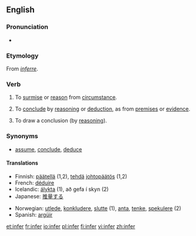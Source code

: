 ==English==

===Pronunciation===
*{{audio|en-us-infer.ogg|Audio (US)}}

===Etymology===
From {{L.}} ''[[inferre]]''.

===Verb===
{{en-verb|infers|inferring|inferred}}

# {{transitive}} To [[surmise]] or [[reason]] from [[circumstance]].
# {{transitive}} To [[conclude]] by [[reason]]ing or [[deduction]], as from [[premise]]s or [[evidence]].
# {{intransitive}} To draw a conclusion (by [[reason]]ing).

===Synonyms===
*[[assume]], [[conclude]], [[deduce]]

====Translations====
{{top}}
*Finnish: [[päätellä]] (1,2), [[tehdä]] [[johtopäätös]] (1,2)
*French: [[déduire]]
*Icelandic: [[álykta]] (1), að gefa í skyn (2)
*Japanese: [[推量]]する
{{mid}}
*Norwegian: [[utlede]], [[konkludere]], [[slutte]] (1), [[anta]], [[tenke]], [[spekulere]] (2)
*Spanish: [[argüir]]
{{bottom}}

[[et:infer]]
[[fr:infer]]
[[io:infer]]
[[pl:infer]]
[[fi:infer]]
[[vi:infer]]
[[zh:infer]]